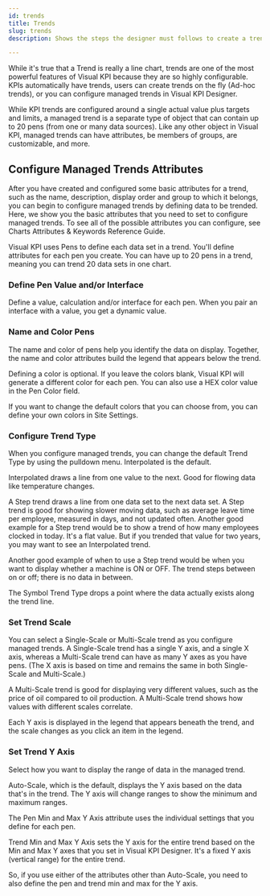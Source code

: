 ```yaml
---
id: trends
title: Trends
slug: trends
description: Shows the steps the designer must follows to create a trend.

---
```



While it's true that a Trend is really a line chart, trends are one of the most powerful features of Visual KPI because they are so highly configurable. KPIs automatically have trends, users can create trends on the fly (Ad-hoc trends), or you can configure managed trends in Visual KPI Designer.

While KPI trends are configured around a single actual value plus targets and limits, a managed trend is a separate type of object that can contain up to 20 pens (from one or many data sources). Like any other object in Visual KPI, managed trends can have attributes, be members of groups, are customizable, and more.

<StylizedImage
  imgURL="img/designer/kpis-spc.png"
  alt="KPI Trend End User"
/>

## Configure Managed Trends Attributes

After you have created and configured some basic attributes for a trend, such as the name, description, display order and group to which it belongs, you can begin to configure managed trends by defining data to be trended. Here, we show you the basic attributes that you need to set to configure managed trends. To see all of the possible attributes you can configure, see Charts Attributes & Keywords Reference Guide.

Visual KPI uses Pens to define each data set in a trend. You'll define attributes for each pen you create. You can have up to 20 pens in a trend, meaning you can trend 20 data sets in one chart.

### Define Pen Value and/or Interface

Define a value, calculation and/or interface for each pen. When you pair an interface with a value, you get a dynamic value.

### Name and Color Pens

The name and color of pens help you identify the data on display. Together, the name and color attributes build the legend that appears below the trend.

Defining a color is optional. If you leave the colors blank, Visual KPI will generate a different color for each pen. You can also use a HEX color value in the Pen Color field.

If you want to change the default colors that you can choose from, you can define your own colors in Site Settings.

### Configure Trend Type

When you configure managed trends, you can change the default Trend Type by using the pulldown menu. Interpolated is the default.

Interpolated draws a line from one value to the next. Good for flowing data like temperature changes.

A Step trend draws a line from one data set to the next data set. A Step trend is good for showing slower moving data, such as average leave time per employee, measured in days, and not updated often. Another good example for a Step trend would be to show a trend of how many employees clocked in today. It's a flat value. But if you trended that value for two years, you may want to see an Interpolated trend.

Another good example of when to use a Step trend would be when you want to display whether a machine is ON or OFF. The trend steps between on or off; there is no data in between.

The Symbol Trend Type drops a point where the data actually exists along the trend line.

<StylizedImage
  imgURL="img/designer/trends-worksheet.png"
  alt="Trends Worksheet"
/>

### Set Trend Scale

You can select a Single-Scale or Multi-Scale trend as you configure managed trends. A Single-Scale trend has a single Y axis, and a single X axis, whereas a Multi-Scale trend can have as many Y axes as you have pens. (The X axis is based on time and remains the same in both Single-Scale and Multi-Scale.)

A Multi-Scale trend is good for displaying very different values, such as the price of oil compared to oil production. A Multi-Scale trend shows how values with different scales correlate.

Each Y axis is displayed in the legend that appears beneath the trend, and the scale changes as you click an item in the legend.

### Set Trend Y Axis

Select how you want to display the range of data in the managed trend.

Auto-Scale, which is the default, displays the Y axis based on the data that's in the trend. The Y axis will change ranges to show the minimum and maximum ranges.

The Pen Min and Max Y Axis attribute uses the individual settings that you define for each pen.

Trend Min and Max Y Axis sets the Y axis for the entire trend based on the Min and Max Y axes that you set in Visual KPI Designer. It's a fixed Y axis (vertical range) for the entire trend.

So, if you use either of the attributes other than Auto-Scale, you need to also define the pen and trend min and max for the Y axis.

<StylizedImage
  imgURL="img/designer/trends-worksheet2.png"
  alt="Trends Worksheet 2"
/>